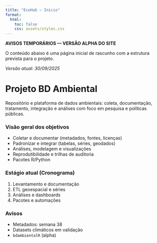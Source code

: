 ```yaml
---
title: "EcoHub — Início"
format:
  html:
    toc: false
    css: assets/styles.css
---
```


**AVISOS TEMPORÁRIOS — VERSÃO ALPHA DO SITE**

O conteúdo abaixo é uma página inicial de rascunho com a estrutura prevista para o projeto.

*Versão atual: 30/09/2025*

# Projeto BD Ambiental

Repositório e plataforma de dados ambientais: coleta, documentação, tratamento, integração e análises com foco em pesquisa e políticas públicas.

::: {.grid .cols-3}
:::{.card}
### Visão geral dos objetivos
- Coletar e documentar (metadados, fontes, licenças)  
- Padronizar e integrar (tabelas, séries, geodados)  
- Análises, modelagem e visualizações  
- Reprodutibilidade e trilhas de auditoria  
- Pacotes R/Python  
:::

:::{.card}
### Estágio atual (Cronograma)
1. Levantamento e documentação  
2. ETL geoespacial e séries  
3. Análises e dashboards  
4. Pacotes e automações  
:::

:::{.card}
### Avisos
- Metadados: semana 38  
- Datasets climáticos em validação  
- `bdambientalR` (alpha)  
:::
:::
